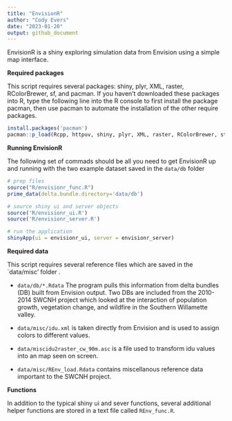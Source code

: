 ```yaml
---
title: "EnvisionR"
author: "Cody Evers"
date: "2023-01-20"
output: github_document
---
```


EnvisionR is a shiny exploring simulation data from Envision using a simple map interface.

**Required packages**

This script requires several packages: shiny, plyr, XML, raster,
RColorBrewer, sf, and pacman. If you haven't downloaded these packages into R, type the
following line into the R console to first install the package pacman, then
use pacman to automate the installation of the other require packages.

```r
install.packages('pacman')
pacman::p_load(Rcpp, httpuv, shiny, plyr, XML, raster, RColorBrewer, stringr, sf)
```

**Running EnvisionR**

The following set of commads should be all you need to get EnvisionR up and running with the two example dataset saved in the `data/db` folder

```r
# prep files
source("R/envisionr_func.R")
prime_data(delta.bundle.directory='data/db')

# source shiny ui and server objects
source('R/envisionr_ui.R')
source('R/envisionr_server.R')

# run the application
shinyApp(ui = envisionr_ui, server = envisionr_server)
```

**Required data**

This script requires several reference files which are saved in the `data/misc' folder . 

- `data/db/*.Rdata` The program pulls this information from delta bundles (DB) built from Envision output. Two DBs are included from the 2010-2014 SWCNH project which looked at the interaction of population growth, vegetation change, and wildfire in the Southern Willamette valley.

- `data/misc/idu.xml` is taken directly from Envision and is used to assign colors to different values.

- `data/miscidu2raster_cw_90m.asc` is a file used to transform idu values into an map seen on screen. 

- `data/misc/REnv_load.Rdata` contains miscellanous reference data important to the SWCNH project. 

**Functions**

In addition to the typical shiny ui and sever functions, several additional helper functions are stored in a
text file called `REnv_func.R`. 



